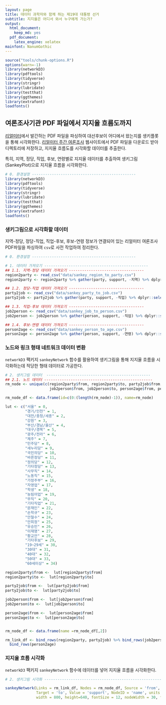 ```yaml
---
layout: page
title: 데이터 과학자와 함께 하는 제19대 대통령 선거
subtitle: 지지율은 어디서 와서 누구에게 가는가?
output:
  html_document: 
    keep_md: yes
  pdf_document:
    latex_engine: xelatex
mainfont: NanumGothic
---
```


```r
source("tools/chunk-options.R")
options(warn=-1)
library(networkD3)
library(pdftools)
library(tidyverse)
library(stringr)
library(lubridate)
library(testthat)
library(ggthemes)
library(extrafont)
loadfonts()
```

## 여론조사기관 PDF 파일에서 지지율 흐름도까지

[리얼미터](http://www.realmeter.net/)에서 발간하는 PDF 파일을 파싱하여 대선후보이 어디에서 왔는지를 생키플롯을 통해 시각화한다.
[리얼미터 주간 여론조사](http://www.realmeter.net/category/pdf/) 웹사이트에서 PDF 파일을 다운로드 받아 디렉토리에 저장하고,
지지율 흐름도를 시각화할 데이터를 추출한다. 

특히, 지역, 정당, 직업, 후보, 연령별로 지지율 데이터를 추출하여 생키그림(SankeyPlot)으로 지지율 흐름을 시각화한다.

``` r
# 0. 환경설정 -----------------------------------------------
library(networkD3)
library(pdftools)
library(tidyverse)
library(stringr)
library(lubridate)
library(testthat)
library(ggthemes)
library(extrafont)
loadfonts()
```

### 생키그림으로 시각화할 데이터

지역-정당, 정당-직업, 직업-후보, 후보-연령 정보가 연결되어 있는 리얼미터 여론조사 PDF파일을 파싱하여 
`csv`로 사전 작업하여 정리한다.

``` r
# 0. 환경설정 -----------------------------------------------

# 1. 데이터 가져오기 -----------------------------------------------
## 1.1. 지역-정당 데이터 가져오기 ----------------------------------
region2party <- read_csv("data/sankey_region_to_party.csv")
region2party <- region2party %>% gather(party, support, -지역) %>% dplyr::select(from=지역, to= party, support)

## 1.2. 정당-직업 데이터 가져오기 ----------------------------------
party2job <- read_csv("data/sankey_party_to_job.csv")  
party2job <- party2job %>% gather(party, support, -직업) %>% dplyr::select(from=party, to=직업, support)

## 1.3. 직업-후보 데이터 가져오기 ----------------------------------
job2person <- read_csv("data/sankey_job_to_person.csv")  
job2person <- job2person %>% gather(person, support, -직업) %>% dplyr::select(from=직업, to= person, support)

## 1.4. 후보-연령 데이터 가져오기 ----------------------------------
person2age <- read_csv("data/sankey_person_to_age.csv")  
person2age <- person2age %>% gather(person, support, -연령) %>% dplyr::select(from=person, to= 연령, support)
```

### 노드와 링크 형태 네트워크 데이터 변환

`networkD3` 팩키지 `sankeyNetwork` 함수를 활용하여 생키그림을 통해 지지율 흐름을 시각화하는데 적당한 
형태 데이터로 가공한다.

``` r
# 2. 생키그림 데이터  -----------------------------------------------
## 2.1. 노드 데이터 -------------------------------------------------
rm_node <- unique(c(region2party$from, region2party$to, party2job$from, party2job$to,
                    job2person$from, job2person$to, person2age$from, person2age$to))

rm_node_df <- data.frame(id=c(0:(length(rm_node)-1)), name=rm_node)

lut <- c("서울" = 0, 
         "경기/인천" = 1, 
         "대전/충청/세종" = 2, 
         "강원" = 3, 
         "부산/경남/울산" = 4, 
         "대구/경북" = 5, 
         "광주/전라" = 6, 
         "제주" = 7, 
         "민주당" = 8, 
         "새누리당" = 9, 
         "국민의당" = 10, 
         "바른정당" = 11, 
         "정의당" = 12, 
         "기타정당" = 13, 
         "사무직" = 14, 
         "노동직" = 15, 
         "가정주부" = 16, 
         "자영업" = 17, 
         "학생" = 18, 
         "농림어업" = 19, 
         "무직" = 20, 
         "기타직업" = 21, 
         "문재인" = 22, 
         "손학규" = 23, 
         "안철수" = 24, 
         "안희정" = 25, 
         "유승민" = 26, 
         "이재명" = 27, 
         "황교안" = 28, 
         "기타후보" = 29, 
         "19~29세" = 30, 
         "30대" = 31, 
         "40대" = 32, 
         "50대" = 33, 
         "60세이상" = 34)

region2party$from <-  lut[region2party$from]
region2party$to <-  lut[region2party$to]

party2job$from <-  lut[party2job$from]
party2job$to <-  lut[party2job$to]

job2person$from <-  lut[job2person$from]
job2person$to <-  lut[job2person$to]

person2age$from <-  lut[person2age$from]
person2age$to <-  lut[person2age$to]


rm_node_df <- data.frame(name =rm_node_df[,2])

rm_link_df <- bind_rows(region2party, party2job) %>% bind_rows(job2person) %>% 
  bind_rows(person2age)
```

### 지지율 흐름 시각화

`networkD3` 팩키지 `sankeyNetwork` 함수에 데이터를 넣어 지지율 흐름을 시각화한다.

``` r
# 2. 생키그림 시각화 --------------------------------------------------------------

sankeyNetwork(Links = rm_link_df, Nodes = rm_node_df, Source = 'from',
              Target = 'to', Value = 'support', NodeID = 'name', units = '%', 
              width = 800, height=640, fontSize = 12, nodeWidth = 30, fontFamily="NanumGothic")

```